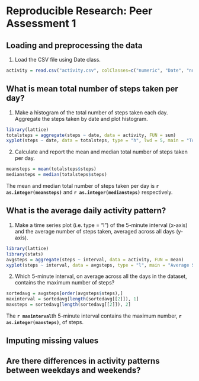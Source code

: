 # Reproducible Research: Peer Assessment 1


## Loading and preprocessing the data

1. Load the CSV file using Date class.

  ```r
  activity = read.csv("activity.csv", colClasses=c("numeric", "Date", "numeric"))
  ```

## What is mean total number of steps taken per day?

1. Make a histogram of the total number of steps taken each day. 
Aggregate the steps taken by date and plot histogram.
  ```r
  library(lattice)
  totalsteps = aggregate(steps ~ date, data = activity, FUN = sum)
  xyplot(steps ~ date, data = totalsteps, type = "h", lwd = 5, main = "Total steps per day")
  ```

2. Calculate and report the mean and median total number of steps taken per day.
  ```r
  meansteps = mean(totalsteps$steps)
  mediansteps = median(totalsteps$steps)
  ```

  The mean and median total number of steps taken per day is **`r as.integer(meansteps)`** and **`r as.integer(mediansteps)`** respectively.

## What is the average daily activity pattern?

1. Make a time series plot (i.e. type = "l") of the 5-minute interval (x-axis) and the average number of steps taken, averaged across all days (y-axis).
  ```r
  library(lattice)
  library(stats)
  avgsteps = aggregate(steps ~ interval, data = activity, FUN = mean)
  xyplot(steps ~ interval, data = avgsteps, type = "l", main = "Average Steps per 5-minute Interval")
  ```

2. Which 5-minute interval, on average across all the days in the dataset, contains the maximum number of steps?

  ```r
  sortedavg = avgsteps[order(avgsteps$steps),]
  maxinterval = sortedavg[length(sortedavg[[2]]), 1]
  maxsteps = sortedavg[length(sortedavg[[2]]), 2]
  ```
  
  The **`r maxinterval`**th 5-minute interval contains the maximum number, **`r as.integer(maxsteps)`**, of steps.

## Imputing missing values



## Are there differences in activity patterns between weekdays and weekends?
